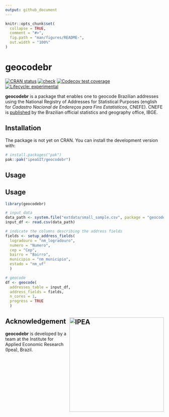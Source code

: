 ```yaml
---
output: github_document
---
```


<!-- README.md is generated from README.Rmd. Please edit that file -->

```r
knitr::opts_chunk$set(
  collapse = TRUE,
  comment = "#>",
  fig.path = "man/figures/README-",
  out.width = "100%"
)
```

# geocodebr

[![CRAN
status](https://www.r-pkg.org/badges/version/geocodebr)](https://CRAN.R-project.org/package=geocodebr)
[![check](https://github.com/ipeaGIT/geocodebr/workflows/check/badge.svg)](https://github.com/ipeaGIT/geocodebr/actions)
[![Codecov test
coverage](https://codecov.io/gh/ipeaGIT/geocodebr/branch/main/graph/badge.svg)](https://app.codecov.io/gh/ipeaGIT/geocodebr?branch=main)
[![Lifecycle:
experimental](https://lifecycle.r-lib.org/articles/figures/lifecycle-experimental.svg)](https://lifecycle.r-lib.org/articles/stages.html) 

**geocodebr** is a package that enables one to geocode Brazilian addresses using
the National Registry of Addresses for Statistical Purposes (english for
*Cadastro Nacional de Endereços para Fins Estatísticos*, CNEFE). CNEFE is
[published](https://www.ibge.gov.br/estatisticas/sociais/populacao/38734-cadastro-nacional-de-enderecos-para-fins-estatisticos.html)
by the Brazilian official statistics and geography office, IBGE.

## Installation

The package is not yet on CRAN. You can install the development version with:

```r
# install.packages("pak")
pak::pak("ipeaGIT/geocodebr")
```

## Usage


## Usage

```r
library(geocodebr)

# input data
data_path <- system.file("extdata/small_sample.csv", package = "geocodebr")
input_df <- read.csv(data_path)

# indicate the columns describing the address fields
fields <- setup_address_fields(
  logradouro = "nm_logradouro",
  numero = "Numero",
  cep = "Cep",
  bairro = "Bairro",
  municipio = "nm_municipio",
  estado = "nm_uf"
  )

# geocode 
df <- geocode(
  addresses_table = input_df,
  address_fields = fields,
  n_cores = 1,
  progress = TRUE
  )

```



## Acknowledgement <a href="https://www.ipea.gov.br"><img src="man/figures/ipea_logo.png" alt="IPEA" align="right" width="300"/></a>

**geocodebr** is developed by a team at the Institute for Applied Economic
Research (Ipea), Brazil.
